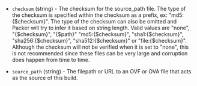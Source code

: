 <!-- Code generated from the comments of the Config struct in builder/virtualbox/ovf/config.go; DO NOT EDIT MANUALLY -->

-   `checksum` (string) - The checksum for the source_path file. The type of the checksum is
    specified within the checksum as a prefix, ex: "md5:{$checksum}". The
    type of the checksum can also be omitted and Packer will try to infer it
    based on string length. Valid values are "none", "{$checksum}",
    "{$path}" "md5:{$checksum}", "sha1:{$checksum}", "sha256:{$checksum}",
    "sha512:{$checksum}" or "file:{$checksum}". Although the checksum will
    not be verified when it is set to "none", this is not recommended since
    these files can be very large and corruption does happen from time to
    time.
    
-   `source_path` (string) - The filepath or URL to an OVF or OVA file that acts as the
    source of this build.
    